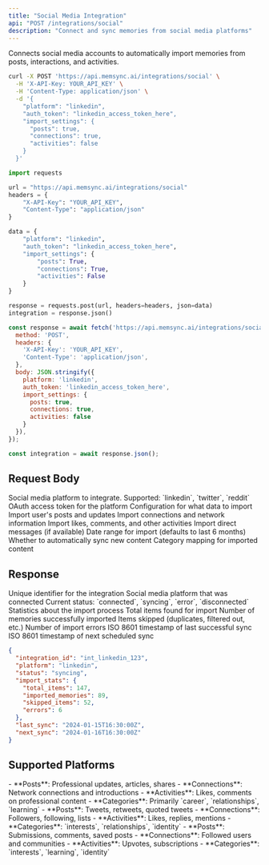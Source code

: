 ```yaml
---
title: "Social Media Integration"
api: "POST /integrations/social"
description: "Connect and sync memories from social media platforms"
---
```


Connects social media accounts to automatically import memories from posts, interactions, and activities.

<RequestExample>

```bash cURL
curl -X POST 'https://api.memsync.ai/integrations/social' \
  -H 'X-API-Key: YOUR_API_KEY' \
  -H 'Content-Type: application/json' \
  -d '{
    "platform": "linkedin",
    "auth_token": "linkedin_access_token_here",
    "import_settings": {
      "posts": true,
      "connections": true,
      "activities": false
    }
  }'
```

```python Python
import requests

url = "https://api.memsync.ai/integrations/social"
headers = {
    "X-API-Key": "YOUR_API_KEY",
    "Content-Type": "application/json"
}

data = {
    "platform": "linkedin",
    "auth_token": "linkedin_access_token_here",
    "import_settings": {
        "posts": True,
        "connections": True,
        "activities": False
    }
}

response = requests.post(url, headers=headers, json=data)
integration = response.json()
```

```javascript JavaScript
const response = await fetch('https://api.memsync.ai/integrations/social', {
  method: 'POST',
  headers: {
    'X-API-Key': 'YOUR_API_KEY',
    'Content-Type': 'application/json',
  },
  body: JSON.stringify({
    platform: 'linkedin',
    auth_token: 'linkedin_access_token_here',
    import_settings: {
      posts: true,
      connections: true,
      activities: false
    }
  }),
});

const integration = await response.json();
```

</RequestExample>

## Request Body

<ParamField body="platform" type="string" required>
  Social media platform to integrate. Supported: `linkedin`, `twitter`, `reddit`
</ParamField>

<ParamField body="auth_token" type="string" required>
  OAuth access token for the platform
</ParamField>

<ParamField body="import_settings" type="object">
  Configuration for what data to import
  
  <Expandable title="Import Settings">
    <ParamField body="posts" type="boolean" default="true">
      Import user's posts and updates
    </ParamField>
    <ParamField body="connections" type="boolean" default="true">
      Import connections and network information
    </ParamField>
    <ParamField body="activities" type="boolean" default="false">
      Import likes, comments, and other activities
    </ParamField>
    <ParamField body="messages" type="boolean" default="false">
      Import direct messages (if available)
    </ParamField>
    <ParamField body="date_range" type="object">
      Date range for import (defaults to last 6 months)
    </ParamField>
  </Expandable>
</ParamField>

<ParamField body="auto_sync" type="boolean" default="true">
  Whether to automatically sync new content
</ParamField>

<ParamField body="categories" type="object">
  Category mapping for imported content
</ParamField>

## Response

<ResponseField name="integration_id" type="string">
  Unique identifier for the integration
</ResponseField>

<ResponseField name="platform" type="string">
  Social media platform that was connected
</ResponseField>

<ResponseField name="status" type="string">
  Current status: `connected`, `syncing`, `error`, `disconnected`
</ResponseField>

<ResponseField name="import_stats" type="object">
  Statistics about the import process
  
  <Expandable title="Import Statistics">
    <ResponseField name="total_items" type="number">
      Total items found for import
    </ResponseField>
    <ResponseField name="imported_memories" type="number">
      Number of memories successfully imported
    </ResponseField>
    <ResponseField name="skipped_items" type="number">
      Items skipped (duplicates, filtered out, etc.)
    </ResponseField>
    <ResponseField name="errors" type="number">
      Number of import errors
    </ResponseField>
  </Expandable>
</ResponseField>

<ResponseField name="last_sync" type="string">
  ISO 8601 timestamp of last successful sync
</ResponseField>

<ResponseField name="next_sync" type="string">
  ISO 8601 timestamp of next scheduled sync
</ResponseField>

<ResponseExample>

```json Response
{
  "integration_id": "int_linkedin_123",
  "platform": "linkedin",
  "status": "syncing",
  "import_stats": {
    "total_items": 147,
    "imported_memories": 89,
    "skipped_items": 52,
    "errors": 6
  },
  "last_sync": "2024-01-15T16:30:00Z",
  "next_sync": "2024-01-16T16:30:00Z"
}
```

</ResponseExample>

## Supported Platforms

<Accordion title="LinkedIn">
  - **Posts**: Professional updates, articles, shares
  - **Connections**: Network connections and introductions
  - **Activities**: Likes, comments on professional content
  - **Categories**: Primarily `career`, `relationships`, `learning`
</Accordion>

<Accordion title="Twitter">
  - **Posts**: Tweets, retweets, quoted tweets
  - **Connections**: Followers, following, lists
  - **Activities**: Likes, replies, mentions
  - **Categories**: `interests`, `relationships`, `identity`
</Accordion>

<Accordion title="Reddit">
  - **Posts**: Submissions, comments, saved posts
  - **Connections**: Followed users and communities
  - **Activities**: Upvotes, subscriptions
  - **Categories**: `interests`, `learning`, `identity`
</Accordion> 